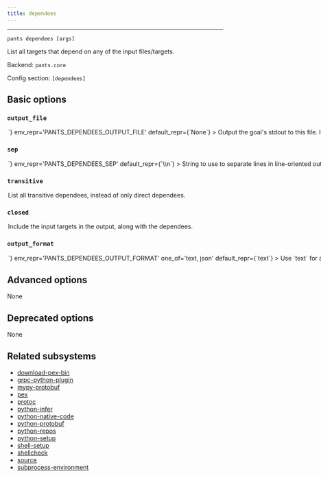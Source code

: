 ```yaml
---
title: dependees
---
```



---

```
pants dependees [args]
```

List all targets that depend on any of the input files/targets.

Backend: <span className="color--primary">`pants.core`</span>

Config section: <span className="color--primary">`[dependees]`</span>

<span className={styles.options}>

## Basic options

### `output_file`

<Option
  cli_repr={`--dependees-output-file=<path>`}
  env_repr='PANTS_DEPENDEES_OUTPUT_FILE'
  default_repr={`None`}
>
Output the goal&#x27;s stdout to this file. If unspecified, outputs to stdout.
</Option>

### `sep`

<Option
  cli_repr={`--dependees-sep=<separator>`}
  env_repr='PANTS_DEPENDEES_SEP'
  default_repr={`\\n`}
>
String to use to separate lines in line-oriented output.
</Option>

### `transitive`

<Option
  cli_repr={`--[no-]dependees-transitive`}
  env_repr='PANTS_DEPENDEES_TRANSITIVE'
  default_repr={`False`}
>
List all transitive dependees, instead of only direct dependees.
</Option>

### `closed`

<Option
  cli_repr={`--[no-]dependees-closed`}
  env_repr='PANTS_DEPENDEES_CLOSED'
  default_repr={`False`}
>
Include the input targets in the output, along with the dependees.
</Option>

### `output_format`

<Option
  cli_repr={`--dependees-output-format=<DependeesOutputFormat>`}
  env_repr='PANTS_DEPENDEES_OUTPUT_FORMAT'
  one_of='text, json'
  default_repr={`text`}
>
Use `text` for a flattened list of target addresses; use `json` for each key to be the address of one of the specified targets, with its value being a list of that target&#x27;s dependees, e.g. `{':example': [':dep1', ':dep2']}`.
</Option>

## Advanced options

None

## Deprecated options

None

## Related subsystems

- [download-pex-bin](../subsystems/download-pex-bin.mdx)
- [grpc-python-plugin](../subsystems/grpc-python-plugin.mdx)
- [mypy-protobuf](../subsystems/mypy-protobuf.mdx)
- [pex](../subsystems/pex.mdx)
- [protoc](../subsystems/protoc.mdx)
- [python-infer](../subsystems/python-infer.mdx)
- [python-native-code](../subsystems/python-native-code.mdx)
- [python-protobuf](../subsystems/python-protobuf.mdx)
- [python-repos](../subsystems/python-repos.mdx)
- [python-setup](../subsystems/python-setup.mdx)
- [shell-setup](../subsystems/shell-setup.mdx)
- [shellcheck](../subsystems/shellcheck.mdx)
- [source](../subsystems/source.mdx)
- [subprocess-environment](../subsystems/subprocess-environment.mdx)

</span>